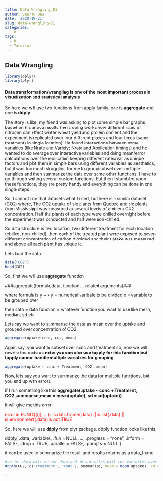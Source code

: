 ```yaml
---
title: Data Wrangling_01
author: Saurav Das
date: '2020-10-21'
slug: data-wrangling-01
categories:
  - R
tags:
  - R
  - Tutorial
---
```


<h2> Data Wrangling </h2>

```r
library(dplyr)
library(plyr)
```

<h4> Data transformation/wrangling is one of the most important process in visualization and statistical analysis </h4>

So here we will use two functions from apply family. one is **aggregate** and one is **ddply**

The story is like, my friend was asking to plot some simple bar graphs based on his anova results (he is doing works how different rates of nitrogen can effect winter wheat yield and protein content and the experiment is replicated over four different places and four times (same treatment) in single location). He found interactions between some variables (like Nrate and Variety; Nrate and Application timings) and  he wanted to do average over interactive variables and doing mean/error calculations over the replication keeping different rates/var as unique factors and plot them in simple bars using different variables as aesthetics, but it was too much struggling for me to group/subset over multiple variables and then summarize the data over some other functions. I have to go through writing several custom functions. But then I stumbled upon these functions, they are pretty handy and everything can be done in one single steps.


So, I cannot use that datasets what I used, but here is a similar dataset (CO2) where,
The CO2 uptake of six plants from Quebec and six plants from Mississippi was measured at several levels of ambient CO2 concentration. Half the plants of each type were chilled overnight before the experiment was conducted and half were non-chilled. 

So data structure is two location, two different treatment for each location (chilled, non-chilled), then each of the treated plant were exposed to seven different concentration of carbon dioxided and their uptake was measured and above all each plant has unique id.


Lets load the data

```r
data("CO2")
head(CO2)
```

So, first we will use **aggregate** function

###aggregate(formula,data, function,... related arguments)###

where formula is y ~ x
y = numerical varibale to be divided 
x = variable to be grouped over

then data = data 
function = whatever function you want to use like mean, median, sd etc.

Lets say we want to summarize the data as mean over the uptake and grouped over concentration of CO2.

```r
aggregate(uptake~conc, CO2, mean) 
```

Again say, you want to subset over conc and treatment so, now we will rewrite the code as
**note: you can also use tapply for this function but tapply cannot handle multiple variables for grouping**

```r
aggregate(uptake ~ conc + Treatment, CO2, mean)
```

Now, lets say you want to summarize the data for multiple functions, but you end up with errors. 

if I run something like this
**aggregate(uptake ~ conc + Treatment, CO2,summarise,mean = mean(uptake), sd = sd(uptake))**

it will give me this error

<span style="color: red;">error in FUN(X[[i]], ...) : is.data.frame(.data) || is.list(.data) || is.environment(.data) is not TRUE</span>

So, here we will use **ddply** from plyr package. ddply function looks like this,


ddply(
  .data,
  .variables,
  .fun = NULL,
  ...,
  .progress = "none",
  .inform = FALSE,
  .drop = TRUE,
  .parallel = FALSE,
  .paropts = NULL
)

it can be used to summarize the result and results returns as a data_frame

```r
#so in .data will be our data and in variables will the variables over which grouping will happen, then .fun will be your function then ... mean addition arguments over your function like
ddply(CO2, c("Treatment", "conc"), summarise, mean = mean(uptake), sd = sd(uptake))
```

--
